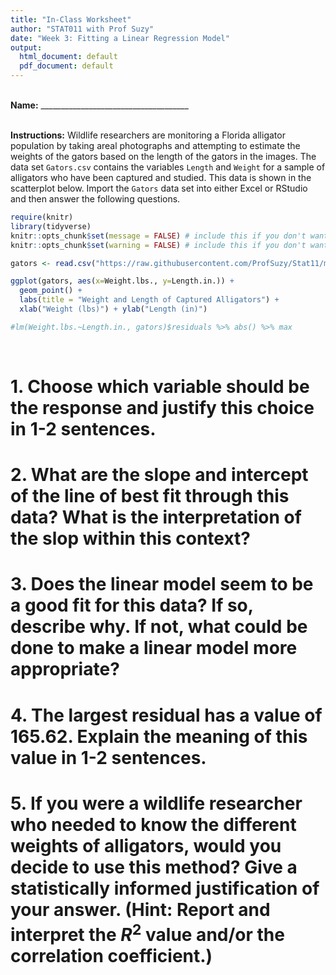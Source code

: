 ```yaml
---
title: "In-Class Worksheet"
author: "STAT011 with Prof Suzy"
date: "Week 3: Fitting a Linear Regression Model"
output:
  html_document: default
  pdf_document: default
---
```

<br>
**Name:** _____________________________________

<br>
**Instructions:** Wildlife researchers are monitoring a Florida alligator population by taking areal photographs and attempting to estimate the weights of the gators based on the length of the gators in the images. The data set `Gators.csv` contains the variables `Length` and `Weight` for a sample of alligators who have been captured and studied. This data is shown in the scatterplot below. Import the `Gators` data set into either Excel or RStudio and then answer the following questions. 
<br>

```r
require(knitr)
library(tidyverse)
knitr::opts_chunk$set(message = FALSE) # include this if you don't want markdown to knit messages
knitr::opts_chunk$set(warning = FALSE) # include this if you don't want markdown to knit warnings
```

```r

gators <- read.csv("https://raw.githubusercontent.com/ProfSuzy/Stat11/main/Data/Gators.csv")

ggplot(gators, aes(x=Weight.lbs., y=Length.in.)) +
  geom_point() + 
  labs(title = "Weight and Length of Captured Alligators") +
  xlab("Weight (lbs)") + ylab("Length (in)")

#lm(Weight.lbs.~Length.in., gators)$residuals %>% abs() %>% max
```
<br>

# 1. Choose which variable should be the response and justify this choice in 1-2 sentences.  

\vspace{2cm}

# 2. What are the slope and intercept of the line of best fit through this data? What is the interpretation of the slop within this context? 

\vspace{2cm}

# 3.  Does the linear model seem to be a good fit for this data? If so, describe why. If not, what could be done to make a linear model more appropriate? 

\vspace{3cm}

# 4. The largest residual has a value of 165.62. Explain the meaning of this value in 1-2 sentences. 

\vspace{3cm}

# 5. If you were a wildlife researcher who needed to know the different weights of alligators, would you decide to use this method? Give a statistically informed justification of your answer. (Hint: Report and interpret the $R^2$ value and/or the correlation coefficient.)

